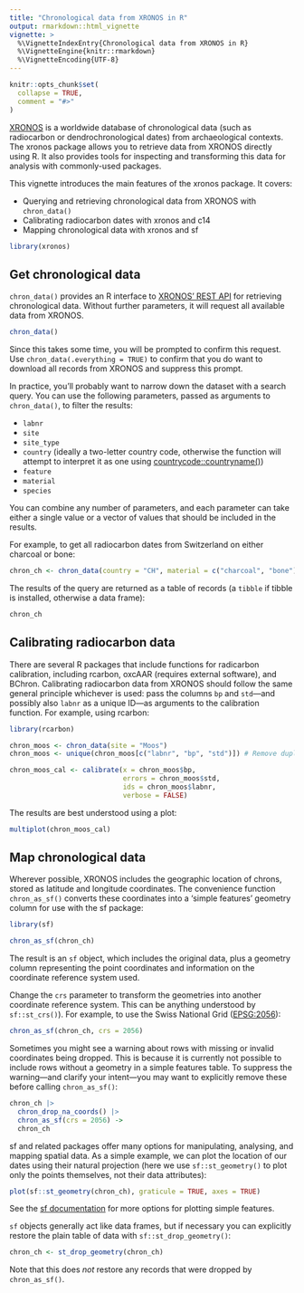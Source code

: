 ```yaml
---
title: "Chronological data from XRONOS in R"
output: rmarkdown::html_vignette
vignette: >
  %\VignetteIndexEntry{Chronological data from XRONOS in R}
  %\VignetteEngine{knitr::rmarkdown}
  %\VignetteEncoding{UTF-8}
---
```


```r
knitr::opts_chunk$set(
  collapse = TRUE,
  comment = "#>"
)
```

[XRONOS](https://xronos.ch) is a worldwide database of chronological data (such as radiocarbon or dendrochronological dates) from archaeological contexts.
The xronos package allows you to retrieve data from XRONOS directly using R.
It also provides tools for inspecting and transforming this data for analysis with commonly-used packages.

This vignette introduces the main features of the xronos package.
It covers:

* Querying and retrieving chronological data from XRONOS with `chron_data()`
* Calibrating radiocarbon dates with xronos and c14
* Mapping chronological data with xronos and sf

```r
library(xronos)
```


## Get chronological data

`chron_data()` provides an R interface to [XRONOS' REST API](https://xronos.ch/api) for retrieving chronological data.
Without further parameters, it will request all available data from XRONOS.

```r
chron_data()
```

Since this takes some time, you will be prompted to confirm this request.
Use `chron_data(.everything = TRUE)` to confirm that you do want to download all records from XRONOS and suppress this prompt.

In practice, you'll probably want to narrow down the dataset with a search query.
You can use the following parameters, passed as arguments to `chron_data()`, to filter the results:

* `labnr`
* `site`
* `site_type`
* `country` (ideally a two-letter country code, otherwise the function will attempt to interpret it as one using [countrycode::countryname()](https://vincentarelbundock.github.io/countrycode/reference/countryname.html))
* `feature`
* `material`
* `species`

You can combine any number of parameters, and each parameter can take either a single value or a vector of values that should be included in the results.

For example, to get all radiocarbon dates from Switzerland on either charcoal or bone:

```r
chron_ch <- chron_data(country = "CH", material = c("charcoal", "bone"))
```

The results of the query are returned as a table of records (a `tibble` if tibble is installed, otherwise a data frame):

```r
chron_ch
```

## Calibrating radiocarbon data

There are several R packages that include functions for radicarbon calibration, including rcarbon, oxcAAR (requires external software), and BChron.
Calibrating radiocarbon data from XRONOS should follow the same general principle whichever is used: 
pass the columns `bp` and `std`—and possibly also `labnr` as a unique ID—as arguments to the calibration function.
For example, using rcarbon:

```r
library(rcarbon)

chron_moos <- chron_data(site = "Moos")
chron_moos <- unique(chron_moos[c("labnr", "bp", "std")]) # Remove duplicates

chron_moos_cal <- calibrate(x = chron_moos$bp,
                            errors = chron_moos$std,
                            ids = chron_moos$labnr,
                            verbose = FALSE)
```

The results are best understood using a plot:

```r
multiplot(chron_moos_cal)
```

## Map chronological data

Wherever possible, XRONOS includes the geographic location of chrons, stored as latitude and longitude coordinates.
The convenience function `chron_as_sf()` converts these coordinates into a 'simple features' geometry column for use with the sf package:

```r
library(sf)

chron_as_sf(chron_ch)
```

The result is an `sf` object, which includes the original data, plus a geometry column representing the point coordinates and information on the coordinate reference system used.

Change the `crs` parameter to transform the geometries into another coordinate reference system.
This can be anything understood by `sf::st_crs()`).
For example, to use the Swiss National Grid ([EPSG:2056](https://epsg.io/2056)):

```r
chron_as_sf(chron_ch, crs = 2056)
```

Sometimes you might see a warning about rows with missing or invalid coordinates being dropped.
This is because it is currently not possible to include rows without a geometry in a simple features table.
To suppress the warning—and clarify your intent—you may want to explicitly remove these before calling `chron_as_sf()`:

```r
chron_ch |>
  chron_drop_na_coords() |>
  chron_as_sf(crs = 2056) ->
  chron_ch
```

sf and related packages offer many options for manipulating, analysing, and mapping spatial data.
As a simple example, we can plot the location of our dates using their natural projection (here we use `sf::st_geometry()` to plot only the points themselves, not their data attributes):

```r
plot(sf::st_geometry(chron_ch), graticule = TRUE, axes = TRUE)
```

See the [sf documentation](https://r-spatial.github.io/sf/articles/sf5.html) for more options for plotting simple features.

`sf` objects generally act like data frames, but if necessary you can explicitly restore the plain table of data with `sf::st_drop_geometry()`:

```r
chron_ch <- st_drop_geometry(chron_ch)
```

Note that this does *not* restore any records that were dropped by `chron_as_sf()`. 
